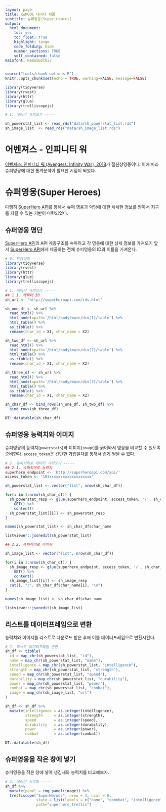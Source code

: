 ```yaml
---
layout: page
title: xwMOOC 데이터 제품
subtitle: 슈퍼영웅(Super Heores)
output:
  html_document: 
    toc: yes
    toc_float: true
    highlight: tango
    code_folding: hide
    number_sections: TRUE
    self_contained: false
mainfont: NanumGothic
---
```

 
``` r
source("tools/chunk-options.R")
knitr::opts_chunk$set(echo = TRUE, warning=FALSE, message=FALSE)

library(tidyverse)
library(rvest)
library(httr)
library(glue)
library(trelliscopejs)

# 1. 데이터 가져오기 -----

sh_powerstat_list <- read_rds("data/sh_powerstat_list.rds")
sh_image_list  <- read_rds("data/sh_image_list.rds")
```

# 어벤져스 - 인피니티 워 {#super-hero} 

[어벤져스: 인피니티 워 (Avengers: Infinity War), 2018](https://movie.naver.com/movie/bi/mi/basic.nhn?code=136315)가 절찬상영중이다.
이에 따라 슈퍼영웅에 대한 통계분석이 필요한 시점이 되었다.


# 슈퍼영웅(Super Heroes) {#super-hero-api}

다행히 [SuperHero API](http://superheroapi.com/)를 통해서 슈퍼 영웅과 악당에 대한 세세한 정보를 받아서 지구를 지킬 수 있는 기반이 마련되었다.

## 슈퍼영웅 명단 {#super-hero-api-name}

[SuperHero API](http://superheroapi.com/)의 API 계층구조를 숙독하고 각 영웅에 대한 상세 정보를 가져오기 앞서 
[SuperHero API](http://superheroapi.com/)에서 제공하는 전체 슈퍼영웅의 ID와 이름을 가져온다.

``` r
# 0. 환경설정 -----
library(tidyverse)
library(rvest)
library(httr)
library(glue)
library(trelliscopejs)

# 1. 데이터 가져오기 -----
## 1.1. 캐릭터 ID 
sh_url <- "http://superheroapi.com/ids.html"

sh_one_df <- sh_url %>% 
  read_html() %>% 
  html_node(xpath='/html/body/main/div[1]/table') %>% 
  html_table() %>% 
  as_tibble() %>% 
  rename(char_id = X1, char_name = X2)

sh_two_df <- sh_url %>% 
  read_html() %>% 
  html_node(xpath='/html/body/main/div[2]/table') %>% 
  html_table() %>% 
  as_tibble() %>% 
  rename(char_id = X1, char_name = X2)

sh_three_df <- sh_url %>% 
  read_html() %>% 
  html_node(xpath='/html/body/main/div[3]/table') %>% 
  html_table() %>% 
  as_tibble() %>% 
  rename(char_id = X1, char_name = X2)

sh_char_df <- bind_rows(sh_one_df, sh_two_df) %>% 
  bind_rows(sh_three_df)

DT::datatable(sh_char_df)
```

## 슈퍼영웅 능력치와 이미지 {#super-hero-api-powerstat}

슈퍼영웅의 능력치(`powerstats`)와 이미지(`image`)를 긁어와서 영웅을 비교할 수 있도록 준비한다.
`access_token`은 간단한 가입절차를 통해서 쉽게 얻을 수 있다.

``` r
# 2. 슈퍼히어로 데이터 가져오기 -----
## 2.1. 슈퍼히어로 능력치
superhero_endpoint <- 'http://superheroapi.com/api/'
access_token <- "101xxxxxxxxxxxxxxxxxxx"

sh_powerstat_list <- vector("list", nrow(sh_char_df))

for(i in 1:nrow(sh_char_df)) {
  sh_powerstat_resp <- glue(superhero_endpoint, access_token, '/', sh_char_df$char_id[i], '/powerstats') %>% 
    GET() %>% 
    content()
  sh_powerstat_list[[i]] <- sh_powerstat_resp
}

names(sh_powerstat_list) <- sh_char_df$char_name

listviewer::jsonedit(sh_powerstat_list)

## 2.2. 슈퍼히어로 이미지

sh_image_list <- vector("list", nrow(sh_char_df))

for(i in 1:nrow(sh_char_df)) {
  sh_image_resp <- glue(superhero_endpoint, access_token, '/', sh_char_df$char_id[i], '/image') %>% 
    GET() %>% 
    content()
  sh_image_list[[i]] <- sh_image_resp
  cat(i, ":", sh_char_df$char_name[i], "\n")
}

names(sh_image_list) <- sh_char_df$char_name

listviewer::jsonedit(sh_image_list)
```

## 리스트를 데이터프레임으로 변환 {#super-hero-api-list2dataframe}

능력치와 이미지를 리스트로 다운로드 받은 후에 이를 데이터프레임으로 변환시킨다.

``` r
# 2. 리스트 데이터프레임 변환 -----
sh_df <- tibble(
  id = map_chr(sh_powerstat_list, "id"),
  name = map_chr(sh_powerstat_list, "name"),
  intelligence = map_chr(sh_powerstat_list, "intelligence"),
  strength = map_chr(sh_powerstat_list, "strength"),
  speed = map_chr(sh_powerstat_list, "speed"),
  durability = map_chr(sh_powerstat_list, "durability"),
  power = map_chr(sh_powerstat_list, "power"),
  combat = map_chr(sh_powerstat_list, "combat"),
  image = map_chr(sh_image_list, "url")
)

sh_df <- sh_df %>% 
  mutate(intelligence = as.integer(intelligence),
         strength     = as.integer(strength),
         speed        = as.integer(speed),
         durability   = as.integer(durability),
         power        = as.integer(power),
         combat       = as.integer(combat))

DT::datatable(sh_df)

```

## 슈퍼영웅을 작은 창에 넣기 {#super-hero-api-trelliscopejs}

슈퍼영웅을 작은 창에 넣어 생김새와 능력치를 비교해보자.

``` r
# 3. 데이터 시각화 -----
sh_df %>%
  mutate(panel = img_panel(image)) %>%
  trelliscope("SuperHeroes", nrow = 3, ncol = 6,
              state = list(labels = c("name", "commbat", "intelligence")),
              path="superhero_trellis")
```



